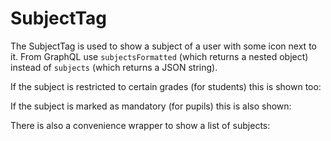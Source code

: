 
<Meta title="Basic/SubjectTag" component={SubjectTag} />

# SubjectTag

The SubjectTag is used to show a subject of a user with some icon next to it.
From GraphQL use `subjectsFormatted` (which returns a nested object) instead of `subjects` (which returns a JSON string).

<Story name="SubjectTag">
    <SubjectTag subject={{ name: 'Deutsch' }} />
</Story>

If the subject is restricted to certain grades (for students) this is shown too:

<Story name="SubjectTag with grade restriction">
    <SubjectTag subject={{ name: 'Mathematik', grade: { min: 5, max: 10 } }} />
</Story>

If the subject is marked as mandatory (for pupils) this is also shown:

<Story name="SubjectTag with mandatory flag">
    <SubjectTag subject={{ name: 'Englisch', mandatory: true }} />
</Story>

There is also a convenience wrapper to show a list of subjects:

<Story name="SubjectTagList">
    <SubjectTagList subjects={[{ name: 'Deutsch' }, { name: 'Italienisch' }]} />
</Story>
